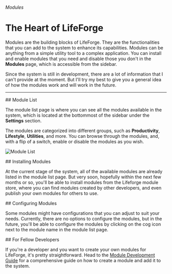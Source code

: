 
###### Modules

# The Heart of LifeForge

Modules are the building blocks of LifeForge. They are the functionalities that you can add to the system to enhance its capabilities. Modules can be anything from a simple utility tool to a complex application. You can install and enable modules that you need and disable those you don't in the **Modules** page, which is accessible from the sidebar.

<Notes>
  Since the system is still in development, there are a lot of information that
  I can't provide at the moment. But I'll try my best to give you a general idea
  of how the modules work and will work in the future.
</Notes>

---

<section id="module-list">
## Module List

The module list page is where you can see all the modules available in the system, which is located at the bottommost of the sidebar under the **Settings** section.

The modules are categorized into different groups, such as **Productivity**, **Lifestyle**, **Utilities**, and more. You can browse through the modules, and, with a flip of a switch, enable or disable the modules as you wish.

![Module List](/assets/user-modules/module-list.png)

</section>

<section id="installing-modules">
## Installing Modules

At the current stage of the system, all of the available modules are already listed in the module list page. But very soon, hopefully within the next few months or so, you'll be able to install modules from the Lifeforge module store, where you can find modules created by other developers, and even publish your own modules for others to use.

</section>

<section id="configuring-modules">
## Configuring Modules

Some modules might have configurations that you can adjust to suit your needs. Currently, there are no options to configure the modules, but in the future, you'll be able to configure the modules by clicking on the cog icon next to the module name in the module list page.

</section>

<section id="for-fellow-developers">
## For Fellow Developers

If you're a developer and you want to create your own modules for LifeForge, it's pretty straightforward. Head to the [Module Development Guide](/developer-guide/module-development) for a comprehensive guide on how to create a module and add it to the system.

</section>
